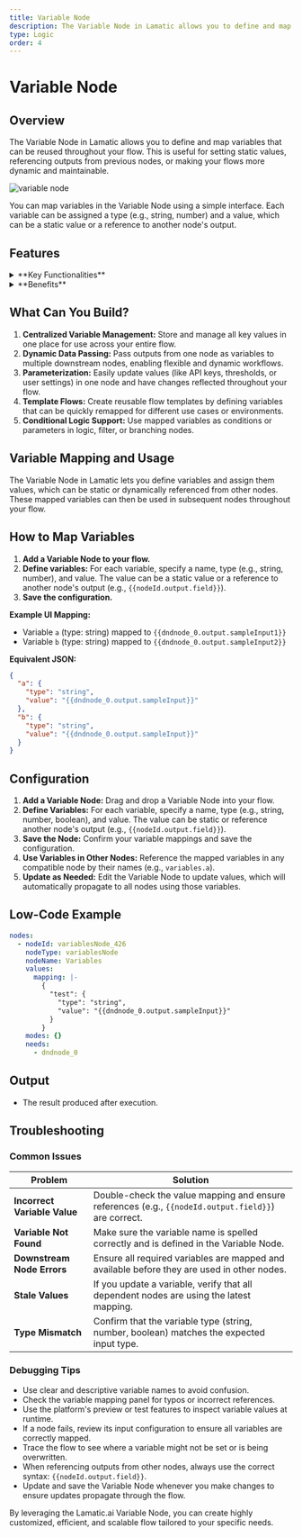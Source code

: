 ```yaml
---
title: Variable Node
description: The Variable Node in Lamatic allows you to define and map variables that can be reused throughout your flow.
type: Logic
order: 4
---
```


# Variable Node

<NodeOverview slug="variable-node" type="logic" />

## Overview

The Variable Node in Lamatic allows you to define and map variables that can be reused throughout your flow. This is useful for setting static values, referencing outputs from previous nodes, or making your flows more dynamic and maintainable.

![variable node](../img/variable/image.png)

You can map variables in the Variable Node using a simple interface. Each variable can be assigned a type (e.g., string, number) and a value, which can be a static value or a reference to another node's output.

## Features

<details>
  <summary>**Key Functionalities**</summary>

1. **Variable Mapping:** Easily define and map variables with static values or dynamic references from other nodes.

2. **Reusability:** Use mapped variables throughout your flow, reducing redundancy and improving maintainability.

3. **Dynamic Referencing:** Reference outputs from previous nodes to make your flows adaptable and data-driven.

4. **Centralized Management:** Manage all your flow variables in one place for better organization and clarity.

5. **Seamless Integration:** Integrate mapped variables with any node that supports variable input, enabling flexible and powerful automation.

</details>

<details>
  <summary>**Benefits**</summary>

1. **Enhanced Flow Customization:** Tailor flows to meet specific business or operational needs.

1. **Streamlined Automation:** Minimize manual intervention with robust, automated processes.

1. **Improved Efficiency:** Optimize flow by integrating complex operations directly into your flows.

1. **Reduced Development Overhead:** Empower developers to build and deploy custom logic without external systems.

1. **Scalable Design:** Create reusable logic components that adapt to various use cases and scale with your needs.

</details>

## What Can You Build?

1. **Centralized Variable Management:** Store and manage all key values in one place for use across your entire flow.
2. **Dynamic Data Passing:** Pass outputs from one node as variables to multiple downstream nodes, enabling flexible and dynamic workflows.
3. **Parameterization:** Easily update values (like API keys, thresholds, or user settings) in one node and have changes reflected throughout your flow.
4. **Template Flows:** Create reusable flow templates by defining variables that can be quickly remapped for different use cases or environments.
5. **Conditional Logic Support:** Use mapped variables as conditions or parameters in logic, filter, or branching nodes.

## Variable Mapping and Usage

The Variable Node in Lamatic lets you define variables and assign them values, which can be static or dynamically referenced from other nodes. These mapped variables can then be used in subsequent nodes throughout your flow.

## How to Map Variables

1. **Add a Variable Node to your flow.**
2. **Define variables:** For each variable, specify a name, type (e.g., string, number), and value. The value can be a static value or a reference to another node's output (e.g., `{{nodeId.output.field}}`).
3. **Save the configuration.**

**Example UI Mapping:**

- Variable `a` (type: string) mapped to `{{dndnode_0.output.sampleInput1}}`
- Variable `b` (type: string) mapped to `{{dndnode_0.output.sampleInput2}}`

**Equivalent JSON:**

```json
{
  "a": {
    "type": "string",
    "value": "{{dndnode_0.output.sampleInput}}"
  },
  "b": {
    "type": "string",
    "value": "{{dndnode_0.output.sampleInput}}"
  }
}
```

## Configuration

1. **Add a Variable Node:** Drag and drop a Variable Node into your flow.
2. **Define Variables:** For each variable, specify a name, type (e.g., string, number, boolean), and value. The value can be static or reference another node's output (e.g., `{{nodeId.output.field}}`).
3. **Save the Node:** Confirm your variable mappings and save the configuration.
4. **Use Variables in Other Nodes:** Reference the mapped variables in any compatible node by their names (e.g., `variables.a`).
5. **Update as Needed:** Edit the Variable Node to update values, which will automatically propagate to all nodes using those variables.

## Low-Code Example

```yaml
nodes:
  - nodeId: variablesNode_426
    nodeType: variablesNode
    nodeName: Variables
    values:
      mapping: |-
        {
          "test": {
            "type": "string",
            "value": "{{dndnode_0.output.sampleInput}}"
          }
        }
    modes: {}
    needs:
      - dndnode_0
```

## Output

- The result produced after execution.

## Troubleshooting

### Common Issues

| **Problem**                | **Solution**                                                                                 |
|---------------------------|---------------------------------------------------------------------------------------------|
| **Incorrect Variable Value** | Double-check the value mapping and ensure references (e.g., `{{nodeId.output.field}}`) are correct. |
| **Variable Not Found**     | Make sure the variable name is spelled correctly and is defined in the Variable Node.        |
| **Downstream Node Errors** | Ensure all required variables are mapped and available before they are used in other nodes.  |
| **Stale Values**           | If you update a variable, verify that all dependent nodes are using the latest mapping.      |
| **Type Mismatch**          | Confirm that the variable type (string, number, boolean) matches the expected input type.    |

### Debugging Tips

- Use clear and descriptive variable names to avoid confusion.
- Check the variable mapping panel for typos or incorrect references.
- Use the platform's preview or test features to inspect variable values at runtime.
- If a node fails, review its input configuration to ensure all variables are correctly mapped.
- Trace the flow to see where a variable might not be set or is being overwritten.
- When referencing outputs from other nodes, always use the correct syntax: `{{nodeId.output.field}}`.
- Update and save the Variable Node whenever you make changes to ensure updates propagate through the flow.

By leveraging the Lamatic.ai Variable Node, you can create highly customized, efficient, and scalable flow tailored to your specific needs.


